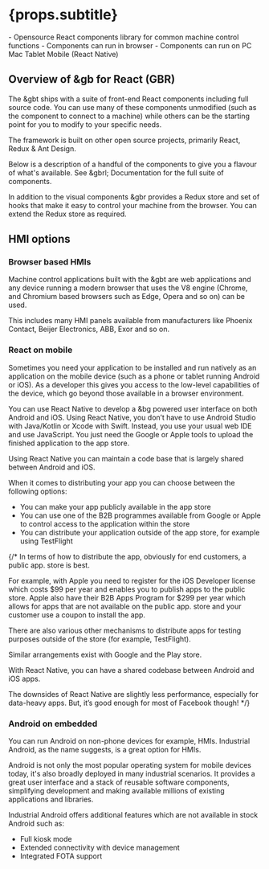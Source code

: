 
# {props.subtitle}

<Tldr>
    - Opensource React components library for common machine control functions
    - Components can run in browser
    - Components can run on PC Mac Tablet Mobile (React Native)
</Tldr>

## Overview of &gb for React (GBR)

The &gbt ships with a suite of front-end React components including full source code.
You can use many of these components unmodified (such as the component to connect to a machine)
while others can be the starting point for you to modify to your specific needs.

The framework is built on other open source projects, primarily React, Redux & Ant Design.

Below is a description of a handful of the components to give you a flavour of what's available. See <GlowsiteLink to="/docs/gbr/overview">&gbrl; Documentation</GlowsiteLink> for the full suite of components.

<GbrTilesOverview/>

In addition to the visual components &gbr provides a Redux store and set of hooks that make it easy to control your machine from the browser. You can extend the Redux store as required.

## HMI options

### Browser based HMIs

Machine control applications built with the &gbt are web applications and any device running a modern browser that uses the V8 engine (Chrome, and Chromium based browsers such as Edge, Opera and so on)
can be used.

This includes many HMI panels available from manufacturers like Phoenix Contact, Beijer Electronics, ABB, Exor and so on.

### React on mobile

Sometimes you need your application to be installed and run natively as an application on the mobile device (such as a phone or tablet running Android or iOS).
As a developer this gives you access to the low-level capabilities of the device, which go beyond those available in a browser environment.

You can use React Native to develop a &bg powered user interface on both Android and iOS. Using React Native, you don’t have to use Android Studio with Java/Kotlin or Xcode with Swift.
Instead, you use your usual web IDE and use JavaScript. You just need the Google or Apple tools to upload the finished application to the app store.

Using React Native you can maintain a code base that is largely shared between Android and iOS.

When it comes to distributing your app you can choose between the following options:

- You can make your app publicly available in the app store
- You can use one of the B2B programmes available from Google or Apple to control access to the application within the store
- You can distribute your application outside of the app store, for example using TestFlight

{/*
In terms of how to distribute the app, obviously for end customers, a public app. store is best.

For example, with Apple you need to register for the iOS Developer license which costs $99 per year and enables you to publish apps to the public store. Apple also have their B2B Apps Program for $299 per year which allows for apps that are not available on the public app. store and your customer use a coupon to install the app.

There are also various other mechanisms to distribute apps for testing purposes outside of the store (for example, TestFlight).

Similar arrangements exist with Google and the Play store.

With React Native, you can have a shared codebase between Android and iOS apps.

The downsides of React Native are slightly less performance, especially for data-heavy apps. But, it’s good enough for most of Facebook though!
*/}

### Android on embedded

You can run Android on non-phone devices for example, HMIs. Industrial Android, as the name suggests, is a great option for HMIs.

Android is not only the most popular operating system for mobile devices today, it's also broadly deployed in many industrial scenarios.
It provides a great user interface and a stack of reusable software components, simplifying development and making available millions of
existing applications and libraries.

Industrial Android offers additional features which are not available in stock Android such as:

- Full kiosk mode
- Extended connectivity with device management
- Integrated FOTA support
